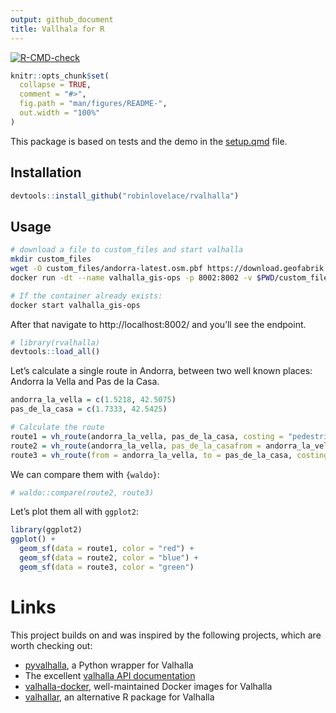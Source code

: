 ```yaml
---
output: github_document
title: Vallhala for R
---
```


<!-- README.md is generated from README.Rmd. Please edit that file -->

  <!-- badges: start -->
  [![R-CMD-check](https://github.com/Robinlovelace/rvalhalla/actions/workflows/R-CMD-check.yaml/badge.svg)](https://github.com/Robinlovelace/rvalhalla/actions/workflows/R-CMD-check.yaml)
  <!-- badges: end -->

```r
knitr::opts_chunk$set(
  collapse = TRUE,
  comment = "#>",
  fig.path = "man/figures/README-",
  out.width = "100%"
)
```

This package is based on tests and the demo in the [setup.qmd](setup.md) file.

## Installation

```r
devtools::install_github("robinlovelace/rvalhalla")
```

## Usage

``` bash
# download a file to custom_files and start valhalla
mkdir custom_files
wget -O custom_files/andorra-latest.osm.pbf https://download.geofabrik.de/europe/andorra-latest.osm.pbf
docker run -dt --name valhalla_gis-ops -p 8002:8002 -v $PWD/custom_files:/custom_files -e tile_urls=https://download.geofabrik.de/europe/andorra-latest.osm.pbf ghcr.io/gis-ops/docker-valhalla/valhalla:latest

# If the container already exists:
docker start valhalla_gis-ops
```

After that navigate to http://localhost:8002/ and you'll see the endpoint.

```r
# library(rvalhalla)
devtools::load_all()
```

Let's calculate a single route in Andorra, between two well known places: Andorra la Vella and Pas de la Casa.

```r
andorra_la_vella = c(1.5218, 42.5075)
pas_de_la_casa = c(1.7333, 42.5425)
```

```r
# Calculate the route
route1 = vh_route(andorra_la_vella, pas_de_la_casa, costing = "pedestrian")
route2 = vh_route(andorra_la_vella, pas_de_la_casafrom = andorra_la_vella, to = pas_de_la_casa, costing = "bicycle")
route3 = vh_route(from = andorra_la_vella, to = pas_de_la_casa, costing = "bicycle", costing_options = list(bicycle = list(use_roads = 0.9)))
```

We can compare them with `{waldo}`:

```r
# waldo::compare(route2, route3)
```

Let's plot them all with `ggplot2`:

```r
library(ggplot2)
ggplot() +
  geom_sf(data = route1, color = "red") +
  geom_sf(data = route2, color = "blue") +
  geom_sf(data = route3, color = "green")
```

# Links

This project builds on and was inspired by the following projects, which are worth checking out:

- [pyvalhalla](https://github.com/gis-ops/pyvalhalla), a Python wrapper for Valhalla
- The excellent [valhalla API documentation](https://valhalla.github.io/valhalla/api/)
- [valhalla-docker](https://github.com/gis-ops/docker-valhalla), well-maintained Docker images for Valhalla
- [valhallar](https://github.com/chris31415926535/valhallr), an alternative R package for Valhalla